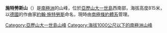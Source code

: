 {{coord|71|39|S|73|12|W|display=title}}

'''施特勞斯山'''（{{lang-en|Mount Strauss}}）是[[南極洲|南極洲]]的山峰，位於[[亞歷山大一世島|亞歷山大一世島]]西南部，海拔高度815米，以[[德國|德國]]的作曲家[[約翰·施特勞斯|約翰·施特勞斯]]命名，現時由[[南極條約體系|南極條約體系]]管理。

{{DEFAULTSORT:Mount Strauss}}
[[Category:亞歷山大一世島山峰|Category:亞歷山大一世島山峰]]
[[Category:海拔1000公尺以下的南極洲山峰|Category:海拔1000公尺以下的南極洲山峰]]

{{AlexanderIsland-geo-stub}}
